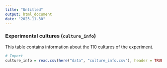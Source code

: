 ```yaml
---
title: "Untitled"
output: html_document
date: "2023-11-30"
---
```


### Experimental cultures (`culture_info`)

This table contains information about the 110 cultures of the experiment.

```r

# Import
culture_info = read.csv(here("data", "culture_info.csv"), header = TRUE)
```